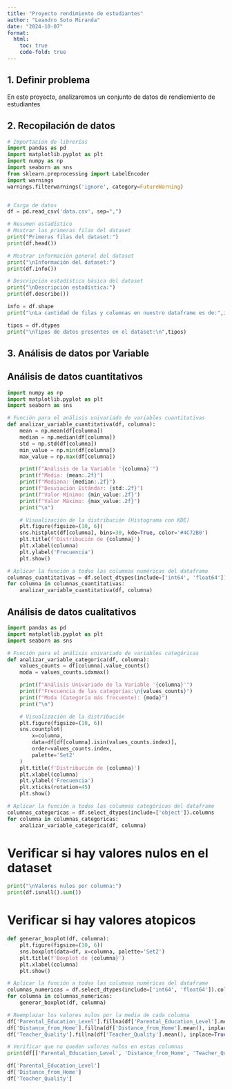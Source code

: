 ```yaml
---
title: "Proyecto rendimiento de estudiantes"
author: "Leandro Soto Miranda"
date: "2024-10-07"
format: 
  html: 
    toc: true 
    code-fold: true
---
```


## 1. Definir problema

En este proyecto, analizaremos un conjunto de datos de rendiemiento de estudiantes

## 2. Recopilación de datos

```python
# Importación de librerías
import pandas as pd
import matplotlib.pyplot as plt
import numpy as np
import seaborn as sns
from sklearn.preprocessing import LabelEncoder
import warnings
warnings.filterwarnings('ignore', category=FutureWarning)


# Carga de datos
df = pd.read_csv('data.csv', sep=",")

# Resumen estadístico
# Mostrar las primeras filas del dataset
print("Primeras filas del dataset:")
print(df.head())

# Mostrar información general del dataset
print("\nInformación del dataset:")
print(df.info())

# Descripción estadística básica del dataset
print("\nDescripción estadística:")
print(df.describe())

info = df.shape
print("\nLa cantidad de filas y columnas en nuestro dataframe es de:",info)

tipos = df.dtypes
print("\nTipos de datos presentes en el dataset:\n",tipos)
```

## 3. **Análisis de datos por Variable**
## Análisis de datos cuantitativos

```python
import numpy as np
import matplotlib.pyplot as plt
import seaborn as sns

# Función para el análisis univariado de variables cuantitativas
def analizar_variable_cuantitativa(df, columna):
    mean = np.mean(df[columna])
    median = np.median(df[columna])
    std = np.std(df[columna])
    min_value = np.min(df[columna])
    max_value = np.max(df[columna])

    print(f"Análisis de la Variable '{columna}'")
    print(f"Media: {mean:.2f}")
    print(f"Mediana: {median:.2f}")
    print(f"Desviación Estándar: {std:.2f}")
    print(f"Valor Mínimo: {min_value:.2f}")
    print(f"Valor Máximo: {max_value:.2f}")
    print("\n")

    # Visualización de la distribución (Histograma con KDE)
    plt.figure(figsize=(10, 6))
    sns.histplot(df[columna], bins=30, kde=True, color='#4C72B0')
    plt.title(f'Distribución de {columna}')
    plt.xlabel(columna)
    plt.ylabel('Frecuencia')
    plt.show()

# Aplicar la función a todas las columnas numéricas del dataframe
columnas_cuantitativas = df.select_dtypes(include=['int64', 'float64']).columns
for columna in columnas_cuantitativas:
    analizar_variable_cuantitativa(df, columna)
```

## Análisis de datos cualitativos

```python

import pandas as pd
import matplotlib.pyplot as plt
import seaborn as sns

# Función para el análisis univariado de variables categóricas
def analizar_variable_categorica(df, columna):
    values_counts = df[columna].value_counts()
    moda = values_counts.idxmax()

    print(f"Análisis Univariado de la Variable '{columna}'")
    print(f"Frecuencia de las categorías:\n{values_counts}")
    print(f"Moda (Categoría más frecuente): {moda}")
    print("\n")

    # Visualización de la distribución
    plt.figure(figsize=(10, 6))
    sns.countplot(
        x=columna, 
        data=df[df[columna].isin(values_counts.index)], 
        order=values_counts.index, 
        palette='Set2'
    )
    plt.title(f'Distribución de {columna}')
    plt.xlabel(columna)
    plt.ylabel('Frecuencia')
    plt.xticks(rotation=45)
    plt.show()

# Aplicar la función a todas las columnas categóricas del dataframe
columnas_categoricas = df.select_dtypes(include=['object']).columns
for columna in columnas_categoricas:
    analizar_variable_categorica(df, columna)

```

# Verificar si hay valores nulos en el dataset
```python
print("\nValores nulos por columna:")
print(df.isnull().sum())
```

# Verificar si hay valores atopicos
```python
def generar_boxplot(df, columna):
    plt.figure(figsize=(10, 6))
    sns.boxplot(data=df, x=columna, palette='Set2')
    plt.title(f'Boxplot de {columna}')
    plt.xlabel(columna)
    plt.show()

# Aplicar la función a todas las columnas numéricas del dataframe
columnas_numericas = df.select_dtypes(include=['int64', 'float64']).columns
for columna in columnas_numericas:
    generar_boxplot(df, columna)
```

```python
# Reemplazar los valores nulos por la media de cada columna
df['Parental_Education_Level'].fillna(df['Parental_Education_Level'].mean(), inplace=True)
df['Distance_from_Home'].fillna(df['Distance_from_Home'].mean(), inplace=True)
df['Teacher_Quality'].fillna(df['Teacher_Quality'].mean(), inplace=True)

# Verificar que no queden valores nulos en estas columnas
print(df[['Parental_Education_Level', 'Distance_from_Home', 'Teacher_Quality']].isnull().sum())
```



```python
df['Parental_Education_Level']
df['Distance_from_Home']
df['Teacher_Quality']
```